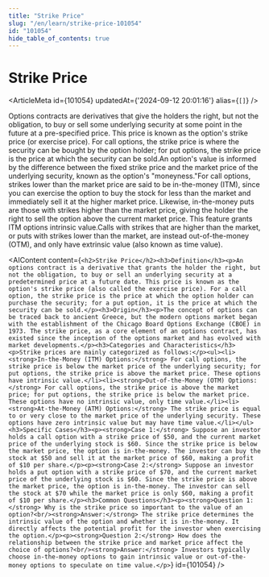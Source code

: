 ```yaml
---
title: "Strike Price"
slug: "/en/learn/strike-price-101054"
id: "101054"
hide_table_of_contents: true
---
```



# Strike Price

<ArticleMeta id={101054} updatedAt={'2024-09-12 20:01:16'} alias={`[]`} />
<div className='border-solid border-b border-t-0 my-4 border-[var(--ifm-color-gray-300)]' />

Options contracts are derivatives that give the holders the right, but not the obligation, to buy or sell some underlying security at some point in the future at a pre-specified price. This price is known as the option's strike price (or exercise price). For call options, the strike price is where the security can be bought by the option holder; for put options, the strike price is the price at which the security can be sold.An option's value is informed by the difference between the fixed strike price and the market price of the underlying security, known as the option's "moneyness."For call options, strikes lower than the market price are said to be in-the-money (ITM), since you can exercise the option to buy the stock for less than the market and immediately sell it at the higher market price. Likewise, in-the-money puts are those with strikes higher than the market price, giving the holder the right to sell the option above the current market price. This feature grants ITM options intrinsic value.Calls with strikes that are higher than the market, or puts with strikes lower than the market, are instead out-of-the-money (OTM), and only have extrinsic value (also known as time value).

<AIContent content={`<h2>Strike Price</h2><h3>Definition</h3><p>An options contract is a derivative that grants the holder the right, but not the obligation, to buy or sell an underlying security at a predetermined price at a future date. This price is known as the option's strike price (also called the exercise price). For a call option, the strike price is the price at which the option holder can purchase the security; for a put option, it is the price at which the security can be sold.</p><h3>Origin</h3><p>The concept of options can be traced back to ancient Greece, but the modern options market began with the establishment of the Chicago Board Options Exchange (CBOE) in 1973. The strike price, as a core element of an options contract, has existed since the inception of the options market and has evolved with market developments.</p><h3>Categories and Characteristics</h3><p>Strike prices are mainly categorized as follows:</p><ul><li><strong>In-the-Money (ITM) Options:</strong> For call options, the strike price is below the market price of the underlying security; for put options, the strike price is above the market price. These options have intrinsic value.</li><li><strong>Out-of-the-Money (OTM) Options:</strong> For call options, the strike price is above the market price; for put options, the strike price is below the market price. These options have no intrinsic value, only time value.</li><li><strong>At-the-Money (ATM) Options:</strong> The strike price is equal to or very close to the market price of the underlying security. These options have zero intrinsic value but may have time value.</li></ul><h3>Specific Cases</h3><p><strong>Case 1:</strong> Suppose an investor holds a call option with a strike price of $50, and the current market price of the underlying stock is $60. Since the strike price is below the market price, the option is in-the-money. The investor can buy the stock at $50 and sell it at the market price of $60, making a profit of $10 per share.</p><p><strong>Case 2:</strong> Suppose an investor holds a put option with a strike price of $70, and the current market price of the underlying stock is $60. Since the strike price is above the market price, the option is in-the-money. The investor can sell the stock at $70 while the market price is only $60, making a profit of $10 per share.</p><h3>Common Questions</h3><p><strong>Question 1:</strong> Why is the strike price so important to the value of an option?<br/><strong>Answer:</strong> The strike price determines the intrinsic value of the option and whether it is in-the-money. It directly affects the potential profit for the investor when exercising the option.</p><p><strong>Question 2:</strong> How does the relationship between the strike price and market price affect the choice of options?<br/><strong>Answer:</strong> Investors typically choose in-the-money options to gain intrinsic value or out-of-the-money options to speculate on time value.</p>`} id={101054} />
